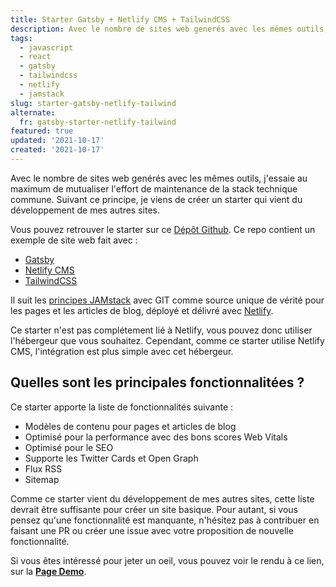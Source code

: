 ```yaml
---
title: Starter Gatsby + Netlify CMS + TailwindCSS
description: Avec le nombre de sites web generés avec les mêmes outils, j'essaie au maximum de mutualiser l'effort de maintenance de la stack technique commune. Suivant ce principe, je viens de créer un starter qui vient du développement de mes autres sites.
tags:
  - javascript
  - react
  - gatsby
  - tailwindcss
  - netlify
  - jamstack
slug: starter-gatsby-netlify-tailwind
alternate:
  fr: gatsby-starter-netlify-tailwind
featured: true
updated: '2021-10-17'
created: '2021-10-17'
---
```


Avec le nombre de sites web genérés avec les mêmes outils, j'essaie au maximum de mutualiser l'effort de maintenance de la stack technique commune. Suivant ce principe, je viens de créer un starter qui vient du développement de mes autres sites.

Vous pouvez retrouver le starter sur ce [Dépôt Github](https://github.com/emmanuelgautier/gatsby-starter-netlify-tailwind). Ce repo contient un exemple de site web fait avec :

- [Gatsby](https://www.gatsbyjs.org/)
- [Netlify CMS](https://www.netlifycms.org)
- [TailwindCSS](https://tailwindcss.com/)

Il suit les [principes JAMstack](https://jamstack.org) avec GIT comme source unique de vérité pour les pages et les articles de blog, déployé et délivré avec [Netlify](https://www.netlify.com).

Ce starter n'est pas complétement lié à Netlify, vous pouvez donc utiliser l'hébergeur que vous souhaitez. Cependant, comme ce starter utilise Netlify CMS, l'intégration est plus simple avec cet hébergeur.

## Quelles sont les principales fonctionnalitées ?

Ce starter apporte la liste de fonctionnalités suivante :

- Modèles de contenu pour pages et articles de blog
- Optimisé pour la performance avec des bons scores Web Vitals
- Optimisé pour le SEO
- Supporte les Twitter Cards et Open Graph
- Flux RSS
- Sitemap

Comme ce starter vient du développement de mes autres sites, cette liste devrait être suffisante pour créer un site basique. Pour autant, si vous pensez qu'une fonctionnalité est manquante, n'hésitez pas à contribuer en faisant une PR ou créer une issue avec votre proposition de nouvelle fonctionnalité.

Si vous êtes intéressé pour jeter un oeil, vous pouvez voir le rendu à ce lien, sur la **[Page Demo](https://gatsby-starter-netlify-tailwind.netlify.app/)**.

